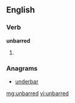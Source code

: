 ==English==

===Verb===
'''unbarred'''
# {{past of|unbar}}

===Anagrams===
* [[underbar#English|underbar]]

[[mg:unbarred]]
[[vi:unbarred]]